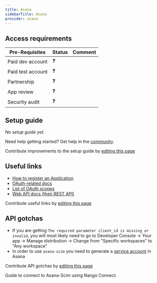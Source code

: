 ```yaml
---
title: Asana
sidebarTitle: Asana
provider: asana
---
```




<Overview />
<PreBuiltTooling provider={providers[pageMetadata.provider]} />
<PreBuiltUseCases />

## Access requirements
| Pre-Requisites | Status | Comment|
| - | - | - |
| Paid dev account | ❓ |  |
| Paid test account | ❓ |  |
| Partnership | ❓ | |
| App review | ❓ |  |
| Security audit | ❓ | |


## Setup guide

_No setup guide yet._

<Tip>Need help getting started? Get help in the [community](https://nango.dev/slack).</Tip>

<Note>Contribute improvements to the setup guide by [editing this page](https://github.com/nangohq/nango/tree/master/docs-v2/integrations/all/asana.mdx)</Note>


## Useful links

-   [How to register an Application](https://developers.asana.com/docs/oauth#register-an-application)
-   [OAuth-related docs](https://developers.asana.com/docs/oauth)
-   [List of OAuth scopes](https://developers.asana.com/docs/oauth#oauth-scopes)
-   [Web API docs (their REST API)](https://developers.asana.com/reference/rest-api-reference)

<Note>Contribute useful links by [editing this page](https://github.com/nangohq/nango/tree/master/docs-v2/integrations/all/asana.mdx)</Note>

## API gotchas

-   If you are getting `The required parameter client_id is missing or invalid`, you will most likely need to go to Developer Console -> Your app -> Manage distribution -> Change from "Specific workspaces" to "Any workspace"
-   In order to use `asana-scim` you need to generate a [service account](https://developers.asana.com/docs/authentication#service-account) in Asana


<Note>Contribute API gotchas by [editing this page](https://github.com/nangohq/nango/tree/master/docs-v2/integrations/all/asana.mdx)</Note>

<Card title="Connect to Asana-Scim" icon="link" href="/integrations/all/asana-scim/connect" horizontal>
  Guide to connect to Asana-Scim using Nango Connect.
</Card>
